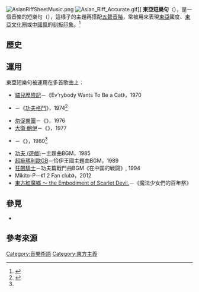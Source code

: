 {{expand|time=2015-01-22T02:32:17+00:00}}
{{Refimprove|time=2015-1-22}}
{{Listen|filename=AsianRiff koto.ogg|title=東亞短樂句|description=一個東亞短樂句的範例}}
[[Image:AsianRiffSheetMusic.png|thumb]]
[[Image:Asian_Riff_Accurate.gif|thumb]]{{audio|Asian Riff Accurate.mid|Play}}]]
'''東亞短樂句'''（{{lang-en|'''Oriental riff'''、'''Asian riff'''}}），是一個音樂的短樂句（{{lang|en|riff}}），這樣子的主題再搭配[[五聲音階|五聲音階]]，常被用來表現[[東亞|東亞]]國度、[[東亞文化圈|東亞文化圈]]或[[中國風|中國風]]的[[刻板印象|刻板印象]]。<ref name="Adoption">{{cite web|url=http://china.adoptionblogs.com/weblogs/dadadada-da-da-dun-dun-daa|title=Dadadada-da-da-dun-dun-daa!: The Asian Riff|work=Adoption.com: China Adoption blog|date=2007年2月19日|archiveurl=https://web.archive.org/web/20120713013416/http://china.adoptionblogs.com/weblogs/dadadada-da-da-dun-dun-daa|archivedate=2013年7月13日|language=en}}</ref>

== 歷史 ==

== 運用 ==
東亞短樂句被運用在多首歌曲上：
* [[貓兒歷險記|貓兒歷險記]]－《Ev'rybody Wants To Be a Cat》，1970
* {{link-en|卡爾·道格拉斯|Carl Douglas}}－《[[功夫格鬥|功夫格鬥]]》，1974<ref name="npr">{{cite web|url=http://www.npr.org/blogs/codeswitch/2014/08/28/338622840/how-the-kung-fu-fighting-melody-came-to-represent-asia|title=How The 'Kung Fu Fighting' Melody Came To Represent Asia|publisher=NPR|language=en|access-date=2015-01-21|archive-date=2015-05-02|archive-url=https://web.archive.org/web/20150502130558/http://www.npr.org/blogs/codeswitch/2014/08/28/338622840/how-the-kung-fu-fighting-melody-came-to-represent-asia|dead-url=no}}</ref>
* [[匆促樂團|匆促樂團]]－《{{link-en|A Passage to Bangkok|A Passage to Bangkok}}》，1976
* [[大衛·鮑伊|大衛·鮑伊]]－《{{link-en|中國女孩|China Girl (song)}}》，1977
* {{link-en|The Vapors|The Vapors}}－《{{link-en|Turning Japanese|Turning Japanese}}》，1980<ref name="npr" />
* [[功夫_(遊戲)|功夫 (遊戲)]]－主題曲BGM，1985
* [[超級瑪利歐GB|超級瑪利歐GB]]－恰伊王國主題曲BGM，1989
* [[狂飆騎士|狂飆騎士]]－功夫篇戰鬥曲BGM《在中国的戦闘》, 1994
* Mikito-P－《1 2 Fan club》，2012
* [[東方紅魔鄉_～_the_Embodiment_of_Scarlet_Devil.|東方紅魔鄉 ～ the Embodiment of Scarlet Devil.]]－《魔法少女們的百年祭》

== 參見 ==
* {{link-en|Italian riff|Italian riff}}

== 參考來源 ==
{{Reflist}}

[[Category:音樂術語|Category:音樂術語]]
[[Category:東方主義|Category:東方主義]]